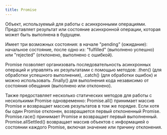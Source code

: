 ```yaml
---
title: Promise
---
```


Объект, используемый для работы с асинхронными операциями. Представляет результат или состояние асинхронной операции, которая может быть выполнена в будущем.

Имеет три возможных состояния: в начале "pending" (ожидание): начальное состояние, после одно из: "fulfilled" (выполнено успешно) или "rejected" (отклонено, выполнено с ошибкой).

Promise позволяет организовать последовательность асинхронных операций и управлять их результатами с помощью методов: .then() (для обработки успешного выполнения), .catch() (для обработки ошибок) и можно использовать .finally() для выполнения кода независимо от состояния обещания (выполнено или отклонено).

Также предоставляет несколько статических методов для работы с несколькими Promise одновременно: Promise.all() принимает массив Promise и возвращает массив результатов в том же порядке. Если хотя бы один Promise отклонен, возвращается первый отклоненный Promise. Promise.race() принимает Promise и возвращает первый выполненный. Promise.allSettled() возвращает массив объектов с информацией о состоянии каждого Promise, включая значение или причину отклонения.
